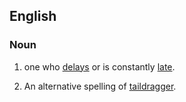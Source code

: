 ==English==
===Noun===
{{en-noun}}
#{{Colloquial}} one who [[delay]]s or is constantly [[late]].
#{{aviation}} An alternative spelling of [[taildragger]].